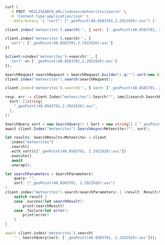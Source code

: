 <CodeGroup>

```bash cURL
curl \
  -X POST 'MEILISEARCH_URL/indexes/meteorites/search' \
  -H 'Content-type:application/json' \
  --data-binary '{ "sort": ["_geoPoint(48.8583701,2.2922926):asc"] }'
```


```javascript JS
client.index('meteorites').search('', { sort: ['_geoPoint(48.8583701, 2.2922926):asc'] })
```


```python Python
client.index('meteorites').search('', {
  'sort': ['_geoPoint(48.8583701,2.2922926):asc']
})
```


```php PHP
$client->index('meteorites')->search('', [
  'sort' => ['_geoPoint(48.8583701,2.2922926):asc']
]);
```


```java Java
SearchRequest searchRequest = SearchRequest.builder().q("").sort(new String[] {"_geoPoint(48.8583701,2.2922926):asc"}).build();
client.index("meteorites").search(searchRequest);
```


```ruby Ruby
client.index('meteorites').search('', { sort: ['_geoPoint(48.8583701, 2.2922926):asc'] })
```


```go Go
resp, err := client.Index("meteorites").Search("", &meilisearch.SearchRequest{
  Sort: []string{
    "_geoPoint(48.8583701,2.2922926):asc",
  },
})
```


```csharp C#
SearchQuery sort = new SearchQuery() { Sort = new string[] { "_geoPoint(48.8583701,2.2922926):asc" }};
await client.Index("meteorites").SearchAsync<Meteorite>("", sort);
```


```rust Rust
let results: SearchResults<Meteorite> = client
  .index("meteorites")
  .search()
  .with_sort(&["_geoPoint(48.8583701, 2.2922926):asc"])
  .execute()
  .await
  .unwrap();
```


```swift Swift
let searchParameters = SearchParameters(
    query: "",
    sort: ["_geoPoint(48.8583701, 2.2922926):asc"]
)
client.index("meteorites").search(searchParameters) { (result: Result<Searchable<Meteorite>, Swift.Error>) in
    switch result {
    case .success(let searchResult):
        print(searchResult)
    case .failure(let error):
        print(error)
    }
}
```


```dart Dart
await client.index('meteorites').search(
    '', SearchQuery(sort: ['_geoPoint(48.8583701, 2.2922926):asc']));
```

</CodeGroup>